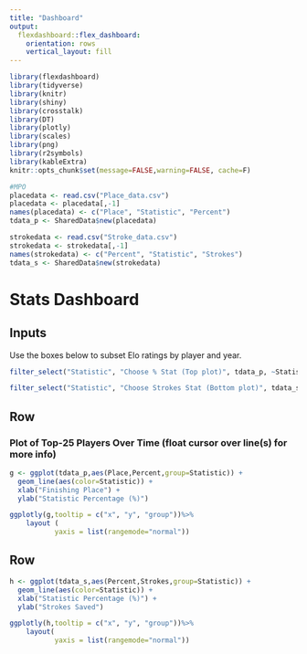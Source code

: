 ```yaml
---
title: "Dashboard"
output: 
  flexdashboard::flex_dashboard:
    orientation: rows
    vertical_layout: fill
---
```


```r
library(flexdashboard)
library(tidyverse)
library(knitr)
library(shiny)
library(crosstalk)
library(DT)
library(plotly)
library(scales)
library(png)
library(r2symbols)
library(kableExtra)
knitr::opts_chunk$set(message=FALSE,warning=FALSE, cache=F)

#MPO
placedata <- read.csv("Place_data.csv")
placedata <- placedata[,-1]
names(placedata) <- c("Place", "Statistic", "Percent")
tdata_p <- SharedData$new(placedata)

strokedata <- read.csv("Stroke_data.csv")
strokedata <- strokedata[,-1]
names(strokedata) <- c("Percent", "Statistic", "Strokes")
tdata_s <- SharedData$new(strokedata)
```


Stats Dashboard
======================================================================= 

Inputs {.sidebar}
-----------------------------------------------------------------------

Use the boxes below to subset Elo ratings by player and year.

```r
filter_select("Statistic", "Choose % Stat (Top plot)", tdata_p, ~Statistic)
```

```r
filter_select("Statistic", "Choose Strokes Stat (Bottom plot)", tdata_s, ~Statistic)
```

Row
-----------------------------------------------------------------------

### Plot of Top-25 Players Over Time (float cursor over line(s) for more info)

```r
g <- ggplot(tdata_p,aes(Place,Percent,group=Statistic)) + 
  geom_line(aes(color=Statistic)) +
  xlab("Finishing Place") +
  ylab("Statistic Percentage (%)")

ggplotly(g,tooltip = c("x", "y", "group"))%>%
    layout (
           yaxis = list(rangemode="normal"))
```

Row
-----------------------------------------------------------------------

```r
h <- ggplot(tdata_s,aes(Percent,Strokes,group=Statistic)) + 
  geom_line(aes(color=Statistic)) +
  xlab("Statistic Percentage (%)") +
  ylab("Strokes Saved")

ggplotly(h,tooltip = c("x", "y", "group"))%>%
    layout(
           yaxis = list(rangemode="normal"))
```

